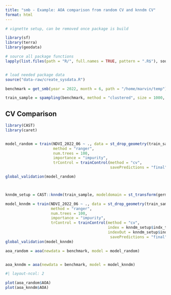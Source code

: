 ```yaml
---
title: "smb - Example: AOA comparison from random CV and knndm CV"
format: html
---
```


```r
# vignette setup, can be removed once package is build

library(sf)
library(terra)
library(geodata)

# source all package functions
lapply(list.files(path = "R/", full.names = TRUE, pattern = ".R$"), source)


# load needed package data
source("data-raw/create_sysdata.R")
```

```r
benchmark = get_smb(year = 2022, month = 6, path = "/home/marvin/temp")

train_sample = spampling(benchmark, method = "clustered", size = 1000, cluster = 5, radius = 25000)
```


## CV Comparison


```r
library(CAST)
library(caret)


model_random = train(NDVI_2022_06 ~ ., data = st_drop_geometry(train_sample),
                     method = "ranger",
                     num.trees = 100,
                     importance = "impurity",
                     trControl = trainControl(method = "cv",
                                              savePredictions = "final"))

global_validation(model_random)



knndm_setup = CAST::knndm(train_sample, modeldomain = st_transform(germany_outline, st_crs(train_sample)))

model_knndm = train(NDVI_2022_06 ~ ., data = st_drop_geometry(train_sample),
                    method = "ranger",
                    num.trees = 100,
                    importance = "impurity",
                    trControl = trainControl(method = "cv",
                                             index = knndm_setup$indx_train,
                                             indexOut = knndm_setup$indx_test,
                                              savePredictions = "final"))
global_validation(model_knndm)

```


```r
aoa_random = aoa(newdata = benchmark, model = model_random)


aoa_knndm = aoa(newdata = benchmark, model = model_knndm)
```


```r
#| layout-ncol: 2

plot(aoa_random$AOA)
plot(aoa_knndm$AOA)
```


